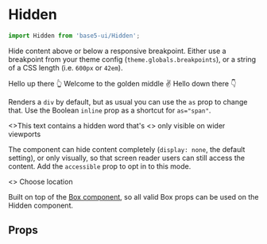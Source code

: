 

<Meta title="Components/Hidden" component={Hidden} />

# Hidden

```js
import Hidden from 'base5-ui/Hidden';
```

Hide content above or below a responsive breakpoint. Either use a breakpoint from your theme config (`theme.globals.breakpoints`), or a string of a CSS length (i.e. `600px` or `42em`).

<Canvas>
	<Story name="General">
		<Hidden below="s">Hello up there 👆</Hidden>
		<Hidden below="xs" above="m">
			Welcome to the golden middle ✌️
		</Hidden>
		<Hidden above="s">Hello down there 👇</Hidden>
	</Story>
</Canvas>

Renders a `div` by default, but as usual you can use the `as` prop to change that. Use the Boolean `inline` prop as a shortcut for `as="span"`.

<Canvas>
	<Story name="Inline content">
		<>This text contains a hidden word </>
		<Hidden inline below="m">
			that's
		</Hidden>
		<> only visible on wider viewports </>
	</Story>
</Canvas>

The component can hide content completely (`display: none`, the default setting), or only visually, so that screen reader users can still access the content. Add the `accessible` prop to opt in to this mode.

<Canvas>
	<Story name="Accessibly hidden">
		<>
			<Icon
				vAlign
				name="globe"
				aria-labelledby="location-label"
				spacingRight="xs"
			/>
			<Hidden inline accessible below="xxs" id="location-label">
				Choose location
			</Hidden>
		</>
	</Story>
</Canvas>

Built on top of the [Box component](https://5app.github.io/base5-ui/src-box-readme), so all valid Box props can be used on the Hidden component.

## Props

<ArgsTable of={Hidden} />
